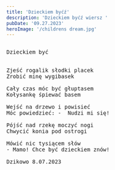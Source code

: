 ```yaml
---
title: 'Dzieckiem byćź'
description: 'Dzieckiem byćź wiersz '
pubDate: '09.27.2023'
heroImage: '/childrens dream.jpg'
---
```

<pre>

Dzieckiem być 


Zjeść rogalik słodki placek
Zrobić minę wygibasek

Cały czas móc być głuptasem
Kołysankę śpiewać basem

Wejść na drzewo i powisieć
Móc powiedzieć: -  Nudzi mi się! 

Pójść nad rzekę moczyć nogi
Chwycić konia pod ostrogi

Mówić nic tysiącem słów
- Mamo! Chce być dzieckiem znów!

Dzikowo 8.07.2023

</pre>
